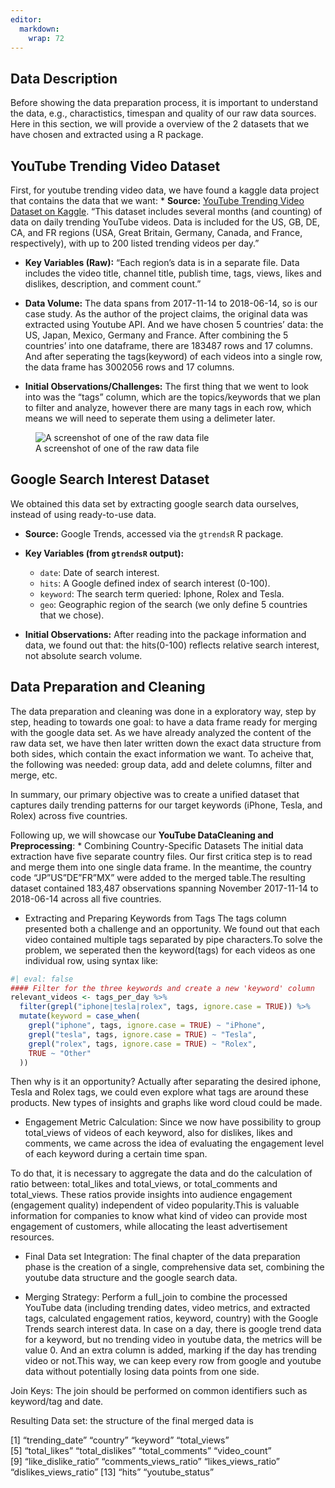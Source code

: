 ```yaml
---
editor: 
  markdown: 
    wrap: 72
---
```


## Data Description

Before showing the data preparation process, it is important to understand the data, e.g., charactistics, timespan and quality of our raw data sources. Here in this section, we will provide a overview of the 2 datasets that we have chosen and extracted using a R package.

## YouTube Trending Video Dataset

First, for youtube trending video data, we have found a kaggle data project that contains the data that we want: \* **Source:** [YouTube Trending Video Dataset on Kaggle](https://www.kaggle.com/datasets/datasnaek/youtube-new). "This dataset includes several months (and counting) of data on daily trending YouTube videos. Data is included for the US, GB, DE, CA, and FR regions (USA, Great Britain, Germany, Canada, and France, respectively), with up to 200 listed trending videos per day."

-   **Key Variables (Raw):** "Each region’s data is in a separate file. Data includes the video title, channel title, publish time, tags, views, likes and dislikes, description, and comment count."

-   **Data Volume:** The data spans from 2017-11-14 to 2018-06-14, so is our case study. As the author of the project claims, the original data was extracted using Youtube API. And we have chosen 5 countries' data: the US, Japan, Mexico, Germany and France. After combining the 5 countries' into one dataframe, there are 183487 rows and 17 columns. And after seperating the tags(keyword) of each videos into a single row, the data frame has 3002056 rows and 17 columns.

-   **Initial Observations/Challenges:** The first thing that we went to look into was the "tags" column, which are the topics/keywords that we plan to filter and analyze, however there are many tags in each row, which means we will need to seperate them using a delimeter later.

![A screenshot of one of the raw data file](youtube.png){width="3000px,height=3000px"}

## Google Search Interest Dataset

We obtained this data set by extracting google search data ourselves, instead of using ready-to-use data.

-   **Source:** Google Trends, accessed via the `gtrendsR` R package.

-   **Key Variables (from `gtrendsR` output):**

    -   `date`: Date of search interest.
    -   `hits`: A Google defined index of search interest (0-100).
    -   `keyword`: The search term queried: Iphone, Rolex and Tesla.
    -   `geo`: Geographic region of the search (we only define 5 countries that we chose).

-   **Initial Observations:** After reading into the package information and data, we found out that: the hits(0-100) reflects relative search interest, not absolute search volume.

## Data Preparation and Cleaning

The data preparation and cleaning was done in a exploratory way, step by step, heading to towards one goal: to have a data frame ready for merging with the google data set. As we have already analyzed the content of the raw data set, we have then later written down the exact data structure from both sides, which contain the exact information we want. To acheive that, the following was needed: group data, add and delete columns, filter and merge, etc.

In summary, our primary objective was to create a unified dataset that captures daily trending patterns for our target keywords (iPhone, Tesla, and Rolex) across five countries.

Following up, we will showcase our **YouTube DataCleaning and Preprocessing**: \* Combining Country-Specific Datasets The initial data extraction have five separate country files. Our first critica step is to read and merge them into one single data frame. In the meantime, the country code "JP"US"DE"FR"MX" were added to the merged table.The resulting dataset contained 183,487 observations spanning November 2017-11-14 to 2018-06-14 across all five countries.

-   Extracting and Preparing Keywords from Tags The tags column presented both a challenge and an opportunity. We found out that each video contained multiple tags separated by pipe characters.To solve the problem, we seperated then the keyword(tags) for each videos as one individual row, using syntax like:

```r
#| eval: false
#### Filter for the three keywords and create a new 'keyword' column
relevant_videos <- tags_per_day %>%
  filter(grepl("iphone|tesla|rolex", tags, ignore.case = TRUE)) %>%
  mutate(keyword = case_when(
    grepl("iphone", tags, ignore.case = TRUE) ~ "iPhone",
    grepl("tesla", tags, ignore.case = TRUE) ~ "Tesla",
    grepl("rolex", tags, ignore.case = TRUE) ~ "Rolex",
    TRUE ~ "Other"
  ))
```

Then why is it an opportunity? Actually after separating the desired iphone, Tesla and Rolex tags, we could even explore what tags are around these products. New types of insights and graphs like word cloud could be made.

* Engagement Metric Calculation:
Since we now have possibility to group total_views of videos of each keyword, also for dislikes, likes and comments, we came across the idea of evaluating the engagement level of each keyword during a certain time span.

To do that, it is necessary to aggregate the data and do the calculation of ratio between: total_likes and total_views, or total_comments and total_views. These ratios provide insights into audience engagement (engagement quality) independent of video popularity.This is valuable information for companies to know what kind of video can provide most engagement of customers, while allocating the least advertisement resources.

* Final Data set Integration:
The final chapter of the data preparation phase is the creation of a single, comprehensive data set, combining the youtube data structure and the google search data.

* Merging Strategy: 
Perform a full_join to combine the processed YouTube data (including trending dates, video metrics, and extracted tags, calculated engagement ratios, keyword, country) with the Google Trends search interest data. In case on a day, there is google trend data for a keyword, but no trending video in youtube data, the metrics will be value 0. And an extra column is added, marking if the day has trending video or not.This way, we can keep every row from google and youtube data without potentially losing data points from one side.

Join Keys: The join should be performed on common identifiers such as keyword/tag and date.

Resulting Data set: the structure of the final merged data is

\[1\] "trending_date" "country" "keyword" "total_views"\
\[5\] "total_likes" "total_dislikes" "total_comments" "video_count"\
\[9\] "like_dislike_ratio" "comments_views_ratio" "likes_views_ratio" "dislikes_views_ratio" 
\[13\] "hits" "youtube_status"
